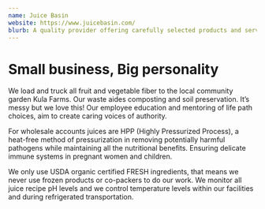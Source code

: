 ```yaml
---
name: Juice Basin
website: https://www.juicebasin.com/
blurb: A quality provider offering carefully selected products and services. Their presence adds value to our benefit event while supporting our shared mission.
---
```


# Small business, Big personality

We load and truck all fruit and vegetable fiber to the local community garden Kula Farms. Our waste aides composting and soil preservation. It’s messy but we love this! Our employee education and mentoring of life path choices, aim to create caring voices of authority.

For wholesale accounts juices are HPP (Highly Pressurized Process), a heat-free method of pressurization in removing potentially harmful pathogens while maintaining all the nutritional benefits. Ensuring delicate immune systems in pregnant women and children.

We only use USDA organic certified FRESH ingredients, that means we never use frozen products or co-packers to do our work. We monitor all juice recipe pH levels and we control temperature levels within our facilities and during refrigerated transportation.